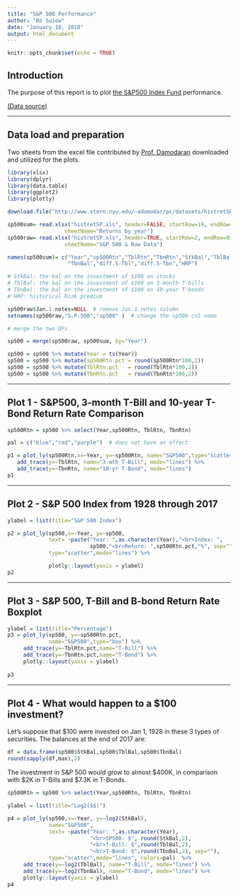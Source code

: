 ```yaml
---
title: "S&P 500 Performance"
author: "Bo Suzow"
date: "January 18, 2018"
output: html_document
---
```


```r
knitr::opts_chunk$set(echo = TRUE)
```

## Introduction

The purpose of this report is to plot [the S&P500 Index Fund](https://en.wikipedia.org/wiki/S%26P_500_Index) performance. 

[(Data source)](http://www.stern.nyu.edu/~adamodar/pc/datasets/histretSP.xls)

***
## Data load and preparation

Two sheets from the excel file contributed by [Prof. Damodaran](http://pages.stern.nyu.edu/~adamodar/) downloaded and utilized for the plots. 

```r
library(xlsx)
library(dplyr)
library(data.table)
library(ggplot2)
library(plotly)

download.file("http://www.stern.nyu.edu/~adamodar/pc/datasets/histretSP.xls","histretSP.xls", mode="wb")

sp500sum= read.xlsx("histretSP.xls", header=FALSE, startRow=19, endRow=108, 
                  sheetName="Returns by year")
sp500raw= read.xlsx("histretSP.xls", header=TRUE, startRow=2, endRow=93, 
                  sheetName="S&P 500 & Raw Data")

names(sp500sum)= c("Year","sp500Rtn","TblRtn","TbnRtn","StkBal","TblBal",
                   "TbnBal","diff.S-Tbl","diff.S-Tbn","HRP")

# StkBal: the bal on the investment of $100 on stocks
# TblBal: the bal on the investment of $100 on 3-month T-bills
# TbnBal: the bal on the investment of $100 on 10-year T-bonds
# HRP: historical Risk premium

sp500raw$Jan.1.notes=NULL  # remove Jan.1.notes column
setnames(sp500raw,"S.P.500","sp500" )  # change the sp500 col name

# merge the two DFs

sp500 = merge(sp500raw, sp500sum, by="Year")

sp500 = sp500 %>% mutate(Year = ts(Year))
sp500 = sp500 %>% mutate(sp500Rtn.pct = round(sp500Rtn*100,2))
sp500 = sp500 %>% mutate(TblRtn.pct   = round(TblRtn*100,2))
sp500 = sp500 %>% mutate(TbnRtn.pct   = round(TbnRtn*100,2))
```

***
## Plot 1 - S&P500, 3-month T-Bill and 10-year T-Bond Return Rate Comparison

```r
sp500Rtn = sp500 %>% select(Year,sp500Rtn, TblRtn, TbnRtn)

pal = c("blue","red","purple")  # does not have an effect

p1 = plot_ly(sp500Rtn,x=~Year, y=~sp500Rtn, name="S&P500",type="scatter",mode="lines", colors=pal) %>%
   add_trace(y=~TblRtn, name="3-mth T-Bill", mode="lines") %>%
   add_trace(y=~TbnRtn, name="10-yr T-Bond", mode="lines")
p1

```

***
## Plot 2 - S&P 500 Index from 1928 through 2017


```r

ylabel = list(title="S&P 500 Index")

p2 = plot_ly(sp500,x=~Year, y=~sp500,
             text= ~paste("Year: ",as.character(Year),"<br>Index: ",
                          sp500,"<br>Return: ",sp500Rtn.pct,"%", sep=""),
             type="scatter",mode="lines") %>%

             plotly::layout(yaxis = ylabel)
p2
```

***
## Plot 3 - S&P 500, T-Bill and B-bond Return Rate Boxplot

```r
ylabel = list(title="Percentage")
p3 = plot_ly(sp500, y=~sp500Rtn.pct,
             name="S&P500",type="box") %>%
     add_trace(y=~TblRtn.pct,name="T-Bill") %>%
     add_trace(y=~TbnRtn.pct,name="T-Bond") %>%
     plotly::layout(yaxis = ylabel)
   
p3
```

***
## Plot 4 - What would happen to a $100 investment?

Let's suppose that $100 were invested on Jan 1, 1928 in these 3 types of securities. The balances at the end of 2017 are:

```r
df = data.frame(sp500$StkBal,sp500$TblBal,sp500$TbnBal)
round(sapply(df,max),2)

```

The investment in S&P 500 would grow to almost $400K, in comparison with $2K in T-Bills and $7.3K in T-Bonds.

```r

sp500Rtn = sp500 %>% select(Year,sp500Rtn, TblRtn, TbnRtn)

ylabel = list(title="Log2($$)")

p4 = plot_ly(sp500,x=~Year, y=~log2(StkBal),
             name="S&P500",
             text= ~paste("Year: ",as.character(Year),
                          "<br>SP500: $", round(StkBal,2),
                          "<br>T-Bill: $",round(TblBal,2),
                          "<br>T-Bond: $",round(TbnBal,2), sep=""),
             type="scatter",mode="lines", colors=pal)  %>%
     add_trace(y=~log2(TblBal), name="T-Bill", mode="lines") %>%  
     add_trace(y=~log2(TbnBal), name="T-Bond", mode="lines") %>%
     plotly::layout(yaxis = ylabel)
p4

```

```r

```

```r

```